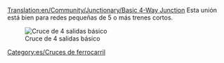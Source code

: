 [[Translation:en/Community/Junctionary/Basic 4-Way Junction]]
{{es/Menú de Cruces}}
Esta unión está bien para redes pequeñas de 5 o más trenes cortos.

[[File:en/Basic4.png|none|frame|Cruce de 4 salidas básico]]

{{es/Criterios sobre cruces|Barato|0|0|0|2|0|0|1|1|0|0|0||Las averías de los trenes detienen el cruce entero.|
*Sólo puede manejar un tren a la vez. (Se puede solucionar usando [[es/Señales de ruta|Señales de ruta]])
*Puede causar atascos de tráfico 
}}

[[Category:es/Cruces de ferrocarril]]